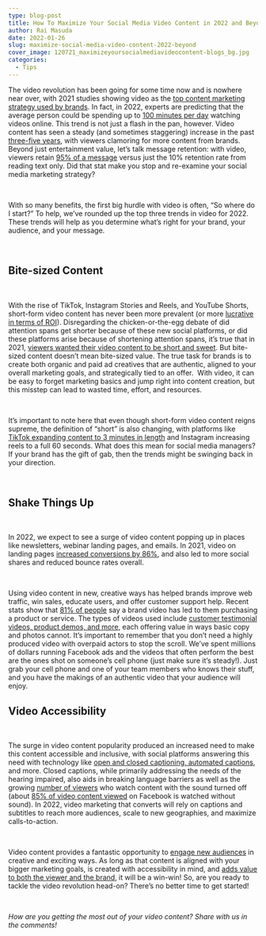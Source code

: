 ```yaml
---
type: blog-post
title: How To Maximize Your Social Media Video Content in 2022 and Beyond
author: Rai Masuda
date: 2022-01-26
slug: maximize-social-media-video-content-2022-beyond
cover_image: 120721_maximizeyoursocialmediavideocontent-blogs_bg.jpg
categories:
  - Tips
---
```

The video revolution has been going for some time now and is nowhere near over, with 2021 studies showing video as the [top content marketing strategy used by brands](https://www.hubspot.com/state-of-marketing?utm_campaign=2020%20State%20of%20Marketing%20&utm_source=Blog%20CTA&hubs_post=blog.hubspot.com%2Fmarketing%2Fgo-to-social-media-video-platforms&hubs_post-cta=2021%20State%20of%20Marketing%20Report&_ga=2.101543557.548268216.1638993355-1278320386.1638993355&_conv_v=vi%3A1*sc%3A6*cs%3A1639148873*fs%3A1638993355*pv%3A9*seg%3A%7B10031564.1%7D*ps%3A1639087708*exp%3A%7B%7D&_conv_s=si%3A6*sh%3A1639148873410-0.7227862472457607*pv%3A1). In fact, in 2022, experts are predicting that the average person could be spending up to [100 minutes per day](https://www.zenithmedia.com/online-video-viewing-to-reach-100-minutes-a-day-in-2021/) watching videos online. This trend is not just a flash in the pan, however. Video content has seen a steady (and sometimes staggering) increase in the past [three-five years](https://www.statista.com/statistics/271612/percentage-of-digital-video-viewers-in-the-united-states/), with viewers clamoring for more content from brands. Beyond just entertainment value, let’s talk message retention: with video, viewers retain [95% of a message](https://invideo.io/blog/video-marketing-statistics/) versus just the 10% retention rate from reading text only. Did that stat make you stop and re-examine your social media marketing strategy?

 

With so many benefits, the first big hurdle with video is often, “So where do I start?” To help, we’ve rounded up the top three trends in video for 2022. These trends will help as you determine what’s right for your brand, your audience, and your message. 

 

## Bite-sized Content

 

With the rise of TikTok, Instagram Stories and Reels, and YouTube Shorts, short-form video content has never been more prevalent (or more [lucrative in terms of ROI](https://blog.hubspot.com/marketing/short-form-video-trends)). Disregarding the chicken-or-the-egg debate of did attention spans get shorter because of these new social platforms, or did these platforms arise because of shortening attention spans, it’s true that in 2021, [viewers wanted their video content to be short and sweet](https://www.socialmediaexaminer.com/social-media-marketing-trends-for-2022-predictions-from-the-pros/). But bite-sized content doesn’t mean bite-sized value. The true task for brands is to create both organic and paid ad creatives that are authentic, aligned to your overall marketing goals, and strategically tied to an offer.  With video, it can be easy to forget marketing basics and jump right into content creation, but this misstep can lead to wasted time, effort, and resources.

 

It’s important to note here that even though short-form video content reigns supreme, the definition of “short” is also changing, with platforms like [TikTok expanding content to 3 minutes in length](https://www.socialmediaexaminer.com/social-media-marketing-trends-for-2022-predictions-from-the-pros/) and Instagram increasing reels to a full 60 seconds. What does this mean for social media managers? If your brand has the gift of gab, then the trends might be swinging back in your direction. 

 

## Shake Things Up

 

In 2022, we expect to see a surge of video content popping up in places like newsletters, webinar landing pages, and emails. In 2021, video on landing pages [increased conversions by 86%](https://www.business2community.com/video-marketing/your-2022-guide-on-how-to-get-the-most-out-of-video-marketing-02444172), and also led to more social shares and reduced bounce rates overall. 

 

Using video content in new, creative ways has helped brands improve web traffic, win sales, educate users, and offer customer support help. Recent stats show that [81% of people](https://www.business2community.com/brandviews/wyzowl/brands-winning-video-marketing-2018-02022681) say a brand video has led to them purchasing a product or service. The types of videos used include [customer testimonial videos, product demos, and more](https://explodingtopics.com/blog/video-trends), each offering value in ways basic copy and photos cannot. It’s important to remember that you don’t need a highly produced video with overpaid actors to stop the scroll. We’ve spent millions of dollars running Facebook ads and the videos that often perform the best are the ones shot on someone’s cell phone (just make sure it’s steady!). Just grab your cell phone and one of your team members who knows their stuff, and you have the makings of an authentic video that your audience will enjoy.

## Video Accessibility

 

The surge in video content popularity produced an increased need to make this content accessible and inclusive, with social platforms answering this need with technology like [open and closed captioning, automated captions](https://brandglue.com/blog/benefits-technology-behind-closed-captions-social-media/), and more. Closed captions, while primarily addressing the needs of the hearing impaired, also aids in breaking language barriers as well as the growing [number of viewers](https://brandglue.com/blog/5-ways-digital-marketers-tap-power-social-video/) who watch content with the sound turned off (about [85% of video content viewed](https://explodingtopics.com/blog/video-trends) on Facebook is watched without sound). In 2022, video marketing that converts will rely on captions and subtitles to reach more audiences, scale to new geographies, and maximize calls-to-action. 

 

Video content provides a fantastic opportunity to [engage new audiences](https://brandglue.com/blog/how-to-maximize-video-content-across-your-social-networks/) in creative and exciting ways. As long as that content is aligned with your bigger marketing goals, is created with accessibility in mind, and [adds value to both the viewer and the brand](https://brandglue.com/blog/5-tips-maximize-effectiveness-facebook-live-video/), it will be a win-win! So, are you ready to tackle the video revolution head-on? There’s no better time to get started! 

 

*How are you getting the most out of your video content? Share with us in the comments!*